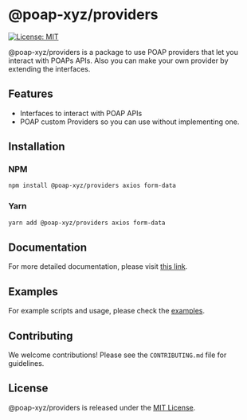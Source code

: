 # @poap-xyz/providers

[![License: MIT](https://img.shields.io/badge/License-MIT-green.svg)](https://opensource.org/licenses/MIT)

@poap-xyz/providers is a package to use POAP providers that let you interact with POAPs APIs. Also you can make your own provider by extending the interfaces.

## Features

- Interfaces to interact with POAP APIs
- POAP custom Providers so you can use without implementing one.

## Installation

### NPM

```bash
npm install @poap-xyz/providers axios form-data
```

### Yarn

```bash
yarn add @poap-xyz/providers axios form-data
```

## Documentation

For more detailed documentation, please visit [this link](https://documentation.poap.tech/docs).

## Examples

For example scripts and usage, please check the [examples](https://github.com/poap-xyz/poap.js/tree/main/examples).

## Contributing

We welcome contributions! Please see the `CONTRIBUTING.md` file for guidelines.

## License

@poap-xyz/providers is released under the [MIT License](https://opensource.org/licenses/MIT).
